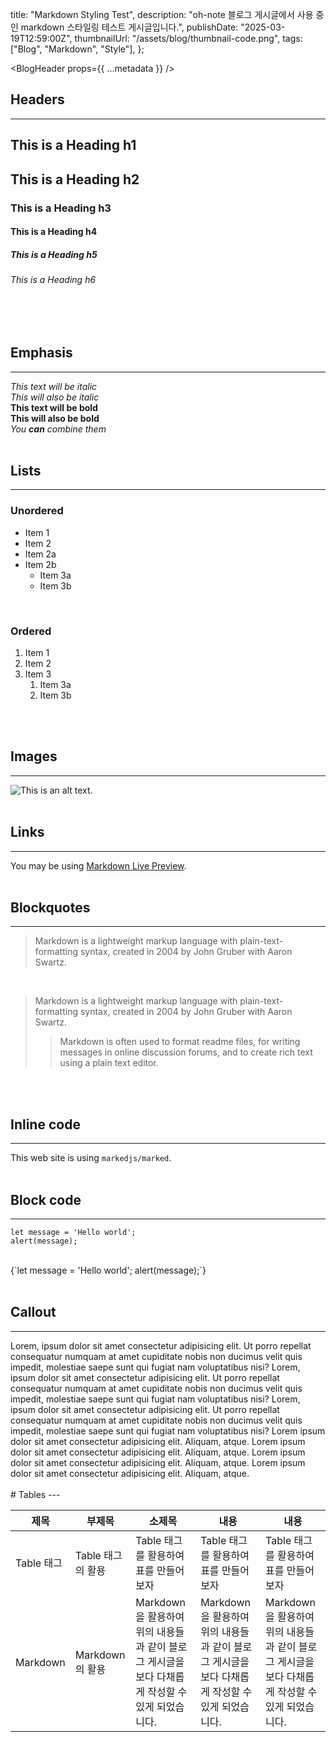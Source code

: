   title: "Markdown Styling Test",
  description:
    "oh-note 블로그 게시글에서 사용 중인 markdown 스타일링 테스트 게시글입니다.",
  publishDate: "2025-03-19T12:59:00Z",
  thumbnailUrl: "/assets/blog/thumbnail-code.png",
  tags: ["Blog", "Markdown", "Style"],
};

<BlogHeader props={{ ...metadata }} />

<article className="blog-content-article">

# Headers
---
# This is a Heading h1
## This is a Heading h2
### This is a Heading h3
#### This is a Heading h4
##### This is a Heading h5
###### This is a Heading h6
<br />
<br />

# Emphasis
---
_This text will be italic_  
_This will also be italic_
<br />
**This text will be bold**  
**This will also be bold**
<br />
_You **can** combine them_
<br />
<br />

# Lists
---
### Unordered
- Item 1
- Item 2
- Item 2a
- Item 2b
  - Item 3a
  - Item 3b
<br />

### Ordered
1. Item 1
2. Item 2
3. Item 3
   1. Item 3a
   2. Item 3b
<br />
<br />

# Images
---
![This is an alt text.](/assets/blog/thumbnail-code.png "This is a sample image.")
<br />
<br />

# Links
---
You may be using [Markdown Live Preview](https://markdownlivepreview.com/).
<br />
<br />

# Blockquotes
---
> Markdown is a lightweight markup language with plain-text-formatting syntax, created in 2004 by John Gruber with Aaron Swartz.

<br/>

> Markdown is a lightweight markup language with plain-text-formatting syntax, created in 2004 by John Gruber with Aaron Swartz.
>
> > Markdown is often used to format readme files, for writing messages in online discussion forums, and to create rich text using a plain text editor.

<br />
<br />

# Inline code
---
This web site is using `markedjs/marked`.
<br />
<br />

# Block code
---
```
let message = 'Hello world';
alert(message);
```
<br />

<CodeBlock lang="js" file="test.js">
{`let message = 'Hello world';
  alert(message);`}
</CodeBlock>
<br />
<br />

# Callout
---
<Callout type="info">
  Lorem, ipsum dolor sit amet consectetur adipisicing elit. Ut porro repellat
  consequatur numquam at amet cupiditate nobis non ducimus velit quis impedit,
  molestiae saepe sunt qui fugiat nam voluptatibus nisi?
</Callout>
<Callout type="warn">
  Lorem, ipsum dolor sit amet consectetur adipisicing elit. Ut porro repellat
  consequatur numquam at amet cupiditate nobis non ducimus velit quis impedit,
  molestiae saepe sunt qui fugiat nam voluptatibus nisi?
</Callout>
<Callout type="success">
  Lorem, ipsum dolor sit amet consectetur adipisicing elit. Ut porro repellat
  consequatur numquam at amet cupiditate nobis non ducimus velit quis impedit,
  molestiae saepe sunt qui fugiat nam voluptatibus nisi?
</Callout>
<Callout type="err">Lorem ipsum dolor sit amet consectetur adipisicing elit. Aliquam, atque.</Callout>
<Callout type="tip">
  Lorem ipsum dolor sit amet consectetur adipisicing elit. Aliquam, atque.
</Callout>
<Callout type="pin">Lorem ipsum dolor sit amet consectetur adipisicing elit. Aliquam, atque.</Callout>
<Callout type="quote">Lorem ipsum dolor sit amet consectetur adipisicing elit. Aliquam, atque.</Callout>

<br/>
<br/>
# Tables
---
<div className="table-container">
<table suppressHydrationWarning>
  <thead>
    <tr>
      <th>제목</th>
      <th>부제목</th>
      <th>소제목</th>
      <th>내용</th>
      <th>내용</th>
    </tr>
  </thead>
  <tbody>
    <tr>
      <td>Table 태그</td>
      <td>Table 태그의 활용</td>
      <td>Table 태그를 활용하여 표를 만들어보자</td>
      <td>Table 태그를 활용하여 표를 만들어보자</td>
      <td>Table 태그를 활용하여 표를 만들어보자</td>
    </tr>
    <tr>
      <td>Markdown</td>
      <td>Markdown의 활용</td>
      <td>Markdown을 활용하여 위의 내용들과 같이 블로그 게시글을 보다 다채롭게 작성할 수 있게 되었습니다.</td>
      <td>Markdown을 활용하여 위의 내용들과 같이 블로그 게시글을 보다 다채롭게 작성할 수 있게 되었습니다.</td>
      <td>Markdown을 활용하여 위의 내용들과 같이 블로그 게시글을 보다 다채롭게 작성할 수 있게 되었습니다.</td>
    </tr>
  </tbody>
</table>
</div>




</article>
